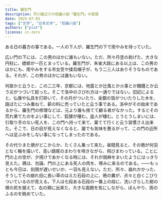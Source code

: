 ```yaml
---
title: 羅生門
description: 芥川龍之介の短編小説「羅生門」の冒頭
date: 2025-07-03
tags: ["文学", "日本文学", "短編小説"]
authors: ["plat"]
license: cc-zero
---
```



ある日の暮方の事である。一人の下人が、羅生門の下で雨やみを待っていた。

広い門の下には、この男のほかに誰もいない。ただ、所々丹塗の剥げた、大きな円柱に、蟋蟀が一匹とまっている。羅生門が、朱雀大路にある以上は、この男のほかにも、雨やみをする市女笠や揉烏帽子が、もう二三人はありそうなものである。それが、この男のほかには誰もいない。

何故かと云うと、この二三年、京都には、地震とか辻風とか火事とか饑饉とか云う災がつづいて起った。そこで洛中のさびれ方は一通りではない。旧記によると、仏像や仏具を打砕いて、その丹がついたり、金銀の箔がついたりした木を、路ばたにつみ重ねて、薪の料に売っていたと云う事である。洛中がその始末であるから、羅生門の修理などは、元より誰も捨てて顧る者がなかった。するとその荒れ果てたのをよい事にして、狐狸が棲む。盗人が棲む。とうとうしまいには、引取り手のない死人を、この門へ持って来て、棄てて行くと云う習慣さえ出来た。そこで、日の目が見えなくなると、誰でも気味を悪るがって、この門の近所へは足ぶみをしない事になってしまったのである。

その代りまた鴉がどこからか、たくさん集って来た。昼間見ると、その鴉が何羽となく輪を描いて、高い鴟尾のまわりを啼きながら、飛びまわっている。ことに門の上の空が、夕焼けであかくなる時には、それが胡麻をまいたようにはっきり見えた。鴉は、勿論、門の上にある死人の肉を、啄みに来るのである。――もっとも今日は、刻限が遅いせいか、一羽も見えない。ただ、所々、崩れかかった、そうしてその崩れ目に長い草のはえた石段の上に、鴉の糞が、点々と白くこびりついているのが見える。下人は七段ある石段の一番上の段に、洗いざらした紺の襖の尻を据えて、右の頬に出来た、大きな面皰を気にしながら、ぼんやり、雨のふるのを眺めていた。

